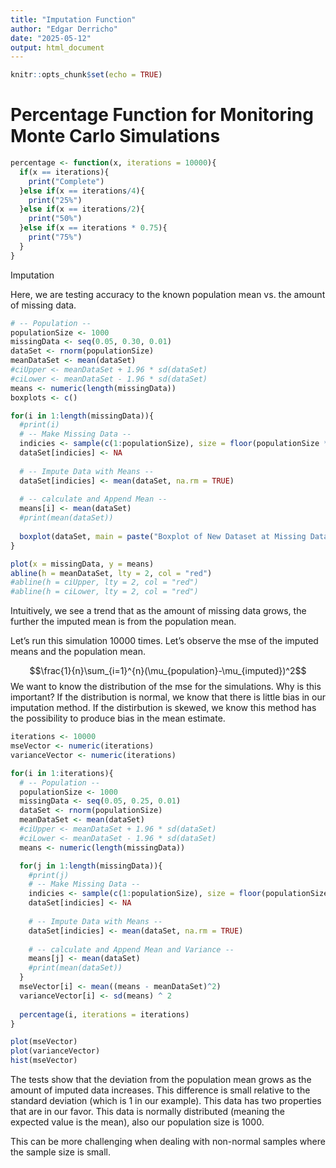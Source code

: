 ---
title: "Imputation Function"
author: "Edgar Derricho"
date: "2025-05-12"
output: html_document
---

```{r setup, include=FALSE}
knitr::opts_chunk$set(echo = TRUE)
```

# Percentage Function for Monitoring Monte Carlo Simulations

```{r}
percentage <- function(x, iterations = 10000){
  if(x == iterations){
    print("Complete")
  }else if(x == iterations/4){
    print("25%")
  }else if(x == iterations/2){
    print("50%")
  }else if(x == iterations * 0.75){
    print("75%")
  }
}
```


Imputation

Here, we are testing accuracy to the known population mean vs. the amount of missing data.

```{r}
# -- Population --
populationSize <- 1000
missingData <- seq(0.05, 0.30, 0.01)
dataSet <- rnorm(populationSize)
meanDataSet <- mean(dataSet)
#ciUpper <- meanDataSet + 1.96 * sd(dataSet)
#ciLower <- meanDataSet - 1.96 * sd(dataSet)
means <- numeric(length(missingData))
boxplots <- c()

for(i in 1:length(missingData)){
  #print(i)
  # -- Make Missing Data --
  indicies <- sample(c(1:populationSize), size = floor(populationSize * missingData[i])) # Indicies to Make NA
  dataSet[indicies] <- NA
  
  # -- Impute Data with Means --
  dataSet[indicies] <- mean(dataSet, na.rm = TRUE)
  
  # -- calculate and Append Mean --
  means[i] <- mean(dataSet)
  #print(mean(dataSet))
  
  boxplot(dataSet, main = paste("Boxplot of New Dataset at Missing Data: ", missingData[i])) # Boxplot of 
}

plot(x = missingData, y = means)
abline(h = meanDataSet, lty = 2, col = "red")
#abline(h = ciUpper, lty = 2, col = "red")
#abline(h = ciLower, lty = 2, col = "red")
```

Intuitively, we see a trend that as the amount of missing data grows, the further the imputed mean is from the population mean. 

Let's run this simulation 10000 times. Let's observe the mse of the imputed means and the population mean.

$$\frac{1}{n}\sum_{i=1}^{n}(\mu_{population}-\mu_{imputed})^2$$
We want to know the distribution of the mse for the simulations. Why is this important? If the distribution is normal, we know that there is little bias in our imputation method. If the distirbution is skewed, we know this method has the possibility to produce bias in the mean estimate.

```{r}
iterations <- 10000
mseVector <- numeric(iterations)
varianceVector <- numeric(iterations)

for(i in 1:iterations){
  # -- Population --
  populationSize <- 1000
  missingData <- seq(0.05, 0.25, 0.01)
  dataSet <- rnorm(populationSize)
  meanDataSet <- mean(dataSet)
  #ciUpper <- meanDataSet + 1.96 * sd(dataSet)
  #ciLower <- meanDataSet - 1.96 * sd(dataSet)
  means <- numeric(length(missingData))

  for(j in 1:length(missingData)){
    #print(j)
    # -- Make Missing Data --
    indicies <- sample(c(1:populationSize), size = floor(populationSize * missingData[j])) # Indicies to Make NA
    dataSet[indicies] <- NA
  
    # -- Impute Data with Means --
    dataSet[indicies] <- mean(dataSet, na.rm = TRUE)
  
    # -- calculate and Append Mean and Variance --
    means[j] <- mean(dataSet)
    #print(mean(dataSet))
  }
  mseVector[i] <- mean((means - meanDataSet)^2)
  varianceVector[i] <- sd(means) ^ 2
  
  percentage(i, iterations = iterations)
}
```


```{r}
plot(mseVector)
plot(varianceVector)
hist(mseVector)
```

The tests show that the deviation from the population mean grows as the amount of imputed data increases. This difference is small relative to the standard deviation (which is 1 in our example). This data has two properties that are in our favor. This data is normally distributed (meaning the expected value is the mean), also our population size is 1000.

This can be more challenging when dealing with non-normal samples where the sample size is small.